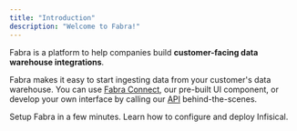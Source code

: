 ```yaml
---
title: "Introduction"
description: "Welcome to Fabra!"
---
```


Fabra is a platform to help companies build **customer-facing data warehouse integrations**.

Fabra makes it easy to start ingesting data from your customer's data warehouse. You can use
[Fabra Connect](https://docs.fabra.io/guides/fabra-connect), our pre-built UI component, or
develop your own interface by calling our [API](https://docs.fabra.io/api-reference)
behind-the-scenes.

<CardGroup cols={2}>
  <Card
    title="Quickstart"
    href="/overview/quickstart"
    icon="timer"
    color="#2DB476"
  >
    Setup Fabra in a few minutes.
  </Card>
  <Card
    href="/api-reference"
    title="API Reference"
    icon="square-terminal"
    color="#0285c7"
  >
    Learn how to configure and deploy Infisical.
  </Card>
</CardGroup>